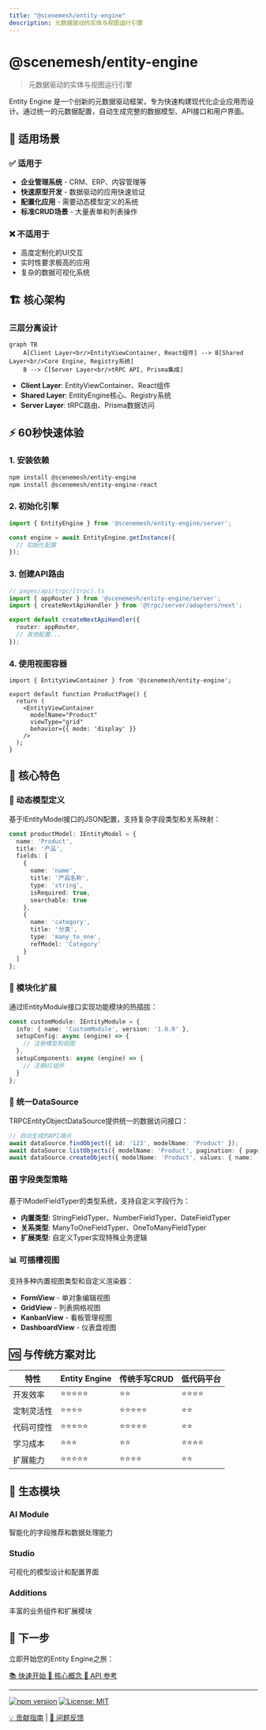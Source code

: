 ```yaml
---
title: "@scenemesh/entity-engine"
description: 元数据驱动的实体与视图运行引擎
---
```


# @scenemesh/entity-engine

> 元数据驱动的实体与视图运行引擎

Entity Engine 是一个创新的元数据驱动框架，专为快速构建现代化企业应用而设计。通过统一的元数据配置，自动生成完整的数据模型、API接口和用户界面。

## 🎯 适用场景

### ✅ 适用于
- **企业管理系统** - CRM、ERP、内容管理等
- **快速原型开发** - 数据驱动的应用快速验证
- **配置化应用** - 需要动态模型定义的系统
- **标准CRUD场景** - 大量表单和列表操作

### ❌ 不适用于
- 高度定制化的UI交互
- 实时性要求极高的应用
- 复杂的数据可视化系统

## 🏗️ 核心架构

### 三层分离设计
```mermaid
graph TB
    A[Client Layer<br/>EntityViewContainer, React组件] --> B[Shared Layer<br/>Core Engine, Registry系统]
    B --> C[Server Layer<br/>tRPC API, Prisma集成]
```

- **Client Layer**: EntityViewContainer、React组件
- **Shared Layer**: EntityEngine核心、Registry系统
- **Server Layer**: tRPC路由、Prisma数据访问

## ⚡ 60秒快速体验

### 1. 安装依赖
```bash
npm install @scenemesh/entity-engine
npm install @scenemesh/entity-engine-react
```

### 2. 初始化引擎
```typescript
import { EntityEngine } from '@scenemesh/entity-engine/server';

const engine = await EntityEngine.getInstance({
  // 初始化配置
});
```

### 3. 创建API路由
```typescript
// pages/api/trpc/[trpc].ts
import { appRouter } from '@scenemesh/entity-engine/server';
import { createNextApiHandler } from '@trpc/server/adapters/next';

export default createNextApiHandler({
  router: appRouter,
  // 其他配置...
});
```

### 4. 使用视图容器
```tsx
import { EntityViewContainer } from '@scenemesh/entity-engine';

export default function ProductPage() {
  return (
    <EntityViewContainer 
      modelName="Product" 
      viewType="grid" 
      behavior={{ mode: 'display' }} 
    />
  );
}
```

## 🔧 核心特色

### 🎨 动态模型定义
基于IEntityModel接口的JSON配置，支持复杂字段类型和关系映射：

```typescript
const productModel: IEntityModel = {
  name: 'Product',
  title: '产品',
  fields: [
    {
      name: 'name',
      title: '产品名称',
      type: 'string',
      isRequired: true,
      searchable: true
    },
    {
      name: 'category',
      title: '分类',
      type: 'many_to_one',
      refModel: 'Category'
    }
  ]
};
```

### 🧩 模块化扩展
通过IEntityModule接口实现功能模块的热插拔：

```typescript
const customModule: IEntityModule = {
  info: { name: 'CustomModule', version: '1.0.0' },
  setupConfig: async (engine) => {
    // 注册模型和视图
  },
  setupComponents: async (engine) => {
    // 注册UI组件
  }
};
```

### 🔄 统一DataSource
TRPCEntityObjectDataSource提供统一的数据访问接口：

```typescript
// 自动生成的API端点
await dataSource.findObject({ id: '123', modelName: 'Product' });
await dataSource.listObjects({ modelName: 'Product', pagination: { page: 1 } });
await dataSource.createObject({ modelName: 'Product', values: { name: 'New Product' } });
```

### 🎛️ 字段类型策略
基于IModelFieldTyper的类型系统，支持自定义字段行为：

- **内置类型**: StringFieldTyper、NumberFieldTyper、DateFieldTyper
- **关系类型**: ManyToOneFieldTyper、OneToManyFieldTyper
- **扩展类型**: 自定义Typer实现特殊业务逻辑

### 📊 可插槽视图
支持多种内置视图类型和自定义渲染器：

- **FormView** - 单对象编辑视图
- **GridView** - 列表网格视图  
- **KanbanView** - 看板管理视图
- **DashboardView** - 仪表盘视图

## 🆚 与传统方案对比

| 特性 | Entity Engine | 传统手写CRUD | 低代码平台 |
|------|---------------|-------------|-----------|
| 开发效率 | ⭐⭐⭐⭐⭐ | ⭐⭐ | ⭐⭐⭐⭐ |
| 定制灵活性 | ⭐⭐⭐⭐ | ⭐⭐⭐⭐⭐ | ⭐⭐ |
| 代码可控性 | ⭐⭐⭐⭐⭐ | ⭐⭐⭐⭐⭐ | ⭐⭐ |
| 学习成本 | ⭐⭐⭐ | ⭐⭐ | ⭐⭐⭐⭐ |
| 扩展能力 | ⭐⭐⭐⭐⭐ | ⭐⭐⭐⭐ | ⭐⭐ |

## 🌟 生态模块

### AI Module
智能化的字段推荐和数据处理能力

### Studio
可视化的模型设计和配置界面

### Additions
丰富的业务组件和扩展模块

## 🚀 下一步

立即开始您的Entity Engine之旅：

<div className="mt-6 flex gap-4">
  <a href="/entity-engine/getting-started" className="bg-blue-500 text-white px-4 py-2 rounded hover:bg-blue-600">
    📚 快速开始
  </a>
  <a href="/entity-engine/concepts" className="bg-gray-500 text-white px-4 py-2 rounded hover:bg-gray-600">
    🧠 核心概念
  </a>
  <a href="/entity-engine/api-reference" className="bg-green-500 text-white px-4 py-2 rounded hover:bg-green-600">
    📖 API 参考
  </a>
</div>

---

[![npm version](https://badge.fury.io/js/%40scenemesh%2Fentity-engine.svg)](https://www.npmjs.com/package/@scenemesh/entity-engine)
[![License: MIT](https://img.shields.io/badge/License-MIT-yellow.svg)](https://opensource.org/licenses/MIT)

[💡 贡献指南](https://github.com/scenemesh/entity-engine/blob/main/CONTRIBUTING.md) | [🐛 问题反馈](https://github.com/scenemesh/entity-engine/issues)